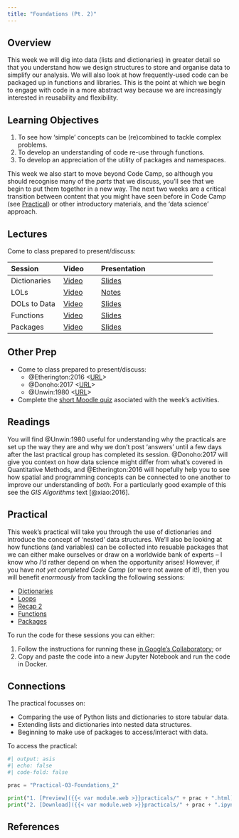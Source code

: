 ```yaml
---
title: "Foundations (Pt. 2)"
---
```


## Overview

This week we will dig into data (lists and dictionaries) in greater detail so that you understand how we design structures to store and organise data to simplify our analysis. We will also look at how frequently-used code can be packaged up in functions and libraries. This is the point at which we begin to engage with code in a more abstract way because we are increasingly interested in reusability and flexibility.

::: {.callout-important}
## Learning Objectives

1. To see how 'simple' concepts can be (re)combined to tackle complex problems.
2. To develop an understanding of code re-use through functions.
3. To develop an appreciation of the utility of packages and namespaces.
::: 

This week we also start to move beyond Code Camp, so although you should recognise many of the _parts_ that we discuss,  you'll see that we begin to put them together in a new way. The next two weeks are a critical transition between content that you might have seen before in Code Camp (see [Practical](#practical)) or other introductory materials, and the 'data science' approach.

## Lectures

Come to class prepared to present/discuss:

| Session | Video | Presentation    | 
| :------ | :---- | :-------------- | 
| Dictionaries | [Video]({{< var vids.dicts >}}) | [Slides](../lectures/3.1-Dictionaries.qmd) | 
| LOLs | [Video]({{< var vids.lols >}}) |[Notes](../lectures/3.2-LOLs.qmd) | 
| DOLs to Data | [Video]({{< var vids.dols >}}) | [Slides](../lectures/3.3-DOLs_to_Data.qmd) | 
| Functions | [Video]({{< var vids.functions >}}) | [Slides](../lectures/3.4-Functions.qmd) | 
| Packages | [Video]({{< var vids.packages >}}) | [Slides](../lectures/3.5-Packages.qmd) | 

## Other Prep

- Come to class prepared to present/discuss:
  - @Etherington:2016 <[URL](https://doi.org/10.1080/03098265.2015.1086981)>
  - @Donoho:2017 <[URL](https://doi.org/10.1080/10618600.2017.1384734)>
  - @Unwin:1980 <[URL](https://doi.org/10.1080/03098268008708772)>
- Complete the [short Moodle quiz]({{< var quiz.week3 >}}) asociated with the week's activities.

::: {.callout-tip}
## Readings

You will find @Unwin:1980 useful for understanding why the practicals are set up the way they are and why we don't post 'answers' until a few days after the last practical group has completed its session. @Donoho:2017 will give you context on how data science might differ from what's covered in Quantitative Methods, and @Etherington:2016 will hopefully help you to see how spatial and programming concepts can be connected to one another to improve our understanding of *both*. For a particularly good example of this see the *GIS Algorithms* text [@xiao:2016].

:::

## Practical

This week's practical will take you through the use of dictionaries and introduce the concept of 'nested' data structures. We'll also be looking at how functions (and variables) can be collected into resuable packages that we can either make ourselves or draw on a worldwide bank of experts -- I know who _I'd_ rather depend on when the opportunity arises! However, if you have *not yet completed Code Camp* (or were not aware of it!), then you will benefit *enormously* from tackling the following sessions:

- [Dictionaries](https://jreades.github.io/code-camp/lessons/Dicts.html)
- [Loops](https://jreades.github.io/code-camp/lessons/Loops.html)
- [Recap 2](https://jreades.github.io/code-camp/lessons/Recap_2.html)
- [Functions](https://jreades.github.io/code-camp/lessons/Functions.html)
- [Packages](https://jreades.github.io/code-camp/lessons/Functions.html)

To run the code for these sessions you can either:

1. Follow the instructions for running these [in Google's Collaboratory](https://jreades.github.io/sds_env/req/code_camp.html); or 
2. Copy and paste the code into a new Jupyter Notebook and run the code in Docker.

::: {.callout-tip}
## Connections

The practical focusses on:

- Comparing the use of Python lists and dictionaries to store tabular data.
- Extending lists and dictionaries into nested data structures.
- Beginning to make use of packages to access/interact with data.
::: 

To access the practical:

```python
#| output: asis
#| echo: false
#| code-fold: false

prac = "Practical-03-Foundations_2"

print("1. [Preview]({{< var module.web >}}practicals/" + prac + ".html)")
print("2. [Download]({{< var module.web >}}practicals/" + prac + ".ipynb)")

```

## References
